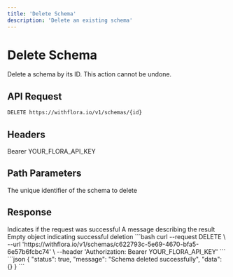 ```yaml
---
title: 'Delete Schema'
description: 'Delete an existing schema'
---
```


# Delete Schema

Delete a schema by its ID. This action cannot be undone.

## API Request

```bash
DELETE https://withflora.io/v1/schemas/{id}
```

## Headers

<ParamField header="Authorization" required>
  Bearer YOUR_FLORA_API_KEY
</ParamField>

## Path Parameters

<ParamField path="id" type="string" required>
  The unique identifier of the schema to delete
</ParamField>

## Response

<ResponseField name="status" type="boolean">
  Indicates if the request was successful
</ResponseField>

<ResponseField name="message" type="string">
  A message describing the result
</ResponseField>

<ResponseField name="data" type="object">
  Empty object indicating successful deletion
</ResponseField>

<RequestExample>
```bash
curl --request DELETE \
  --url 'https://withflora.io/v1/schemas/c622793c-5e69-4670-bfa5-6e57b6fcbc74' \
  --header 'Authorization: Bearer YOUR_FLORA_API_KEY'
```
</RequestExample>

<ResponseExample>
```json
{
  "status": true,
  "message": "Schema deleted successfully",
  "data": {}
}
```
</ResponseExample>
